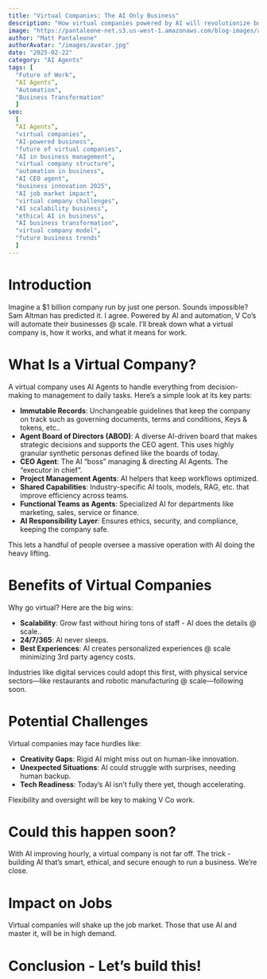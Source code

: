 ```yaml
---
title: "Virtual Companies: The AI Only Business"
description: "How virtual companies powered by AI will revolutionize business with just a few employees.  And $1 billion or more in revenue."
image: "https://pantaleone-net.s3.us-west-1.amazonaws.com/blog-images/ai-agents-vco.jpg"
author: "Matt Pantaleone"
authorAvatar: "/images/avatar.jpg"
date: "2025-02-22"
category: "AI Agents"
tags: [
  "Future of Work",
  “AI Agents”,
  "Automation",
  "Business Transformation"
  ]
seo:
  [
  “AI Agents”,
  "virtual companies",
  "AI-powered business",
  "future of virtual companies",
  "AI in business management",
  "virtual company structure",
  "automation in business",
  "AI CEO agent",
  "business innovation 2025",
  "AI job market impact",
  "virtual company challenges",
  "AI scalability business",
  "ethical AI in business",
  "AI business transformation",
  "virtual company model",
  "future business trends"
  ]
---
```


# Introduction
Imagine a $1 billion company run by just one person. Sounds impossible? Sam Altman has predicted it. I agree. Powered by AI and automation, V Co’s will automate their businesses @ scale. I’ll break down what a virtual company is, how it works, and what it means for work.

# What Is a Virtual Company?
A virtual company uses AI Agents to handle everything from decision-making to management to daily tasks. Here’s a simple look at its key parts:

- **Immutable Records**: Unchangeable guidelines that keep the company on track such as governing documents, terms and conditions, Keys & tokens, etc..
- **Agent Board of Directors (ABOD)**: A diverse AI-driven board that makes strategic decisions and supports the CEO agent. This uses highly granular synthetic personas defined like the boards of today.
- **CEO Agent**: The AI “boss” managing & directing AI Agents.   The “executor in chief”.
- **Project Management Agents**: AI helpers that keep workflows optimized.
- **Shared Capabilities**: Industry-specific AI tools, models, RAG, etc.  that improve efficiency across teams.
- **Functional Teams as Agents**: Specialized AI for departments like marketing, sales, service or finance.
- **AI Responsibility Layer**: Ensures ethics, security, and compliance, keeping the company safe.

This lets a handful of people oversee a massive operation with AI doing the heavy lifting.

# Benefits of Virtual Companies
Why go virtual? Here are the big wins:
- **Scalability**: Grow fast without hiring tons of staff - AI does the details @ scale..
- **24/7/365**: AI never sleeps.
- **Best Experiences**: AI creates personalized experiences @ scale minimizing 3rd party agency costs.

Industries like digital services could adopt this first, with physical service sectors—like restaurants and robotic manufacturing @ scale—following soon.

# Potential Challenges
Virtual companies may face hurdles like:
- **Creativity Gaps**: Rigid AI might miss out on human-like innovation.
- **Unexpected Situations**: AI could struggle with surprises, needing human backup.
- **Tech Readiness**: Today’s AI isn’t fully there yet, though accelerating.

Flexibility and oversight will be key to making V Co work.

# Could this happen soon? 
With AI improving hourly, a virtual company is not far off. The trick - building AI that’s smart, ethical, and secure enough to run a business. We’re close.

# Impact on Jobs
Virtual companies will shake up the job market. Those that use AI and master it, will be in high demand.

# Conclusion - Let’s build this!
